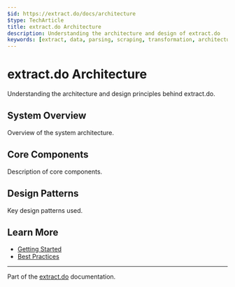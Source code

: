 ```yaml
---
$id: https://extract.do/docs/architecture
$type: TechArticle
title: extract.do Architecture
description: Understanding the architecture and design of extract.do
keywords: [extract, data, parsing, scraping, transformation, architecture, design]
---
```


# extract.do Architecture

Understanding the architecture and design principles behind extract.do.

## System Overview

Overview of the system architecture.

## Core Components

Description of core components.

## Design Patterns

Key design patterns used.

## Learn More

- [Getting Started](./getting-started)
- [Best Practices](./best-practices)

---

Part of the [extract.do](https://extract.do) documentation.
